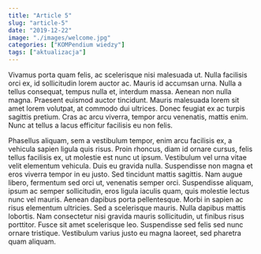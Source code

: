 ```yaml
---
title: "Article 5"
slug: "article-5"
date: "2019-12-22"
image: "./images/welcome.jpg"
categories: ["KOMPendium wiedzy"]
tags: ["aktualizacja"]
---
```

Vivamus porta quam felis, ac scelerisque nisi malesuada ut. Nulla facilisis orci ex, id sollicitudin lorem auctor ac. Mauris id accumsan urna. Nulla a tellus consequat, tempus nulla et, interdum massa. Aenean non nulla magna. Praesent euismod auctor tincidunt. Mauris malesuada lorem sit amet lorem volutpat, at commodo dui ultrices. Donec feugiat ex ac turpis sagittis pretium. Cras ac arcu viverra, tempor arcu venenatis, mattis enim. Nunc at tellus a lacus efficitur facilisis eu non felis.

Phasellus aliquam, sem a vestibulum tempor, enim arcu facilisis ex, a vehicula sapien ligula quis risus. Proin rhoncus, diam id ornare cursus, felis tellus facilisis ex, ut molestie est nunc ut ipsum. Vestibulum vel urna vitae velit elementum vehicula. Duis eu gravida nulla. Suspendisse non magna et eros viverra tempor in eu justo. Sed tincidunt mattis sagittis. Nam augue libero, fermentum sed orci ut, venenatis semper orci. Suspendisse aliquam, ipsum ac semper sollicitudin, eros ligula iaculis quam, quis molestie lectus nunc vel mauris. Aenean dapibus porta pellentesque. Morbi in sapien ac risus elementum ultricies. Sed a scelerisque mauris. Nulla dapibus mattis lobortis. Nam consectetur nisi gravida mauris sollicitudin, ut finibus risus porttitor. Fusce sit amet scelerisque leo. Suspendisse sed felis sed nunc ornare tristique. Vestibulum varius justo eu magna laoreet, sed pharetra quam aliquam.
